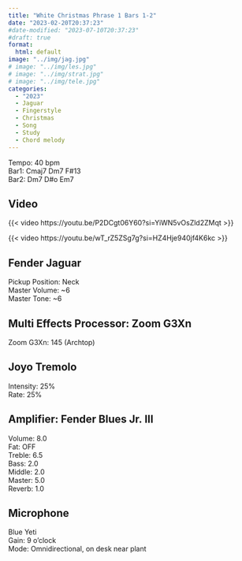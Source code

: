 ```yaml
---
title: "White Christmas Phrase 1 Bars 1-2"
date: "2023-02-20T20:37:23"
#date-modified: "2023-07-10T20:37:23"
#draft: true
format: 
  html: default
image: "../img/jag.jpg"
# image: "../img/les.jpg"
# image: "../img/strat.jpg"
# image: "../img/tele.jpg"
categories:
  - "2023"
  - Jaguar
  - Fingerstyle
  - Christmas
  - Song
  - Study
  - Chord melody
---
```


Tempo: 40 bpm\
Bar1: Cmaj7 Dm7 F#13 \
Bar2: Dm7 D#o Em7

## Video

{{< video https://youtu.be/P2DCgt06Y60?si=YiWN5vOsZld2ZMqt >}}

{{< video https://youtu.be/wT_rZ5ZSg7g?si=HZ4Hje940jf4K6kc >}}

## Fender Jaguar

Pickup Position: Neck\
Master Volume: \~6\
Master Tone: \~6

## Multi Effects Processor: Zoom G3Xn

Zoom G3Xn: 145 (Archtop)

## Joyo Tremolo

Intensity: 25%\
Rate: 25%

## Amplifier: Fender Blues Jr. III

Volume: 8.0\
Fat: OFF\
Treble: 6.5\
Bass: 2.0\
Middle: 2.0\
Master: 5.0\
Reverb: 1.0

## Microphone

Blue Yeti\
Gain: 9 o'clock\
Mode: Omnidirectional, on desk near plant
